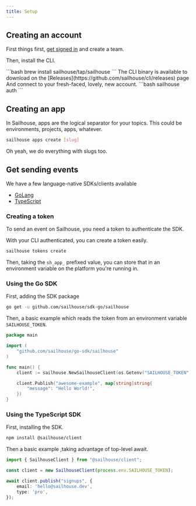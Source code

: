 ```yaml
---
title: Setup
---
```


## Creating an account

First things first, [get signed in](https://app.sailhouse.dev) and create a team.

Then, install the CLI.

<Tabs>
<TabItem label='MacOS'>
```bash
brew install sailhouse/tap/sailhouse
```
</TabItem>
<TabItem label="Linux">
The CLI binary is available to download on the [Releases](https://github.com/sailhouse/cli/releases) page
</TabItem>
</Tabs>
And connect to your fresh-faced, lovely, new account.
```bash
sailhouse auth
```

## Creating an app

In Sailhouse, apps are the logical separator for your topics. This could be environments, projects, apps, whatever.

```bash
sailhouse apps create [slug]
```

Oh yeah, we do everything with slugs too.

## Get sending events

We have a few language-native SDKs/clients available

- [GoLang](https://github.com/sailhouse/sdk-go)
- [TypeScript](https://github.com/sailhouse/sdk-ts)

### Creating a token

To send an event on Sailhouse, you need a token to authenticate the SDK.

With your CLI authenticated, you can create a token easily.

```bash
sailhouse tokens create
```

Then, taking the `sh_app_` prefixed value, you can store that in an environment variable on the platform you're running in.

### Using the Go SDK

First, adding the SDK package

```bash
go get -u github.com/sailhouse/sdk-go/sailhouse
```

Then, a basic example which reads the token from an environment variable `SAILHOUSE_TOKEN`.

```go
package main

import (
    "github.com/sailhouse/go-sdk/sailhouse"
)

func main() {
	client := sailhouse.NewSailhouseClient(os.Getenv("SAILHOUSE_TOKEN"))

	client.Publish("awesome-example", map[string]string{
		"message": "Hello World!",
	})
}
```

### Using the TypeScript SDK

First, installing the SDK.

```bash
npm install @sailhouse/client
```

Then a basic example ,taking advantage of top-level await.

```ts
import { SailhouseClient } from "@sailhouse/client";

const client = new SailhouseClient(process.env.SAILHOUSE_TOKEN);

await client.publish("signups", {
    email: 'hello@sailhouse.dev',
    type: 'pro',
});
```
